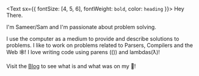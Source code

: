 <Text sx={{ fontSize: [4, 5, 6], fontWeight: `bold`, color: `heading` }}>
  Hey There.
</Text>

I'm Sameer/Sam and I'm passionate about problem solving.

I use the computer as a medium to provide and describe solutions to problems. I like to work
on problems related to Parsers, Compilers and the Web 🕸! I love writing code using parens (())
and lambdas(ƛ)!

Visit the [Blog](/blog) to see what is and what was on my 🧠!
